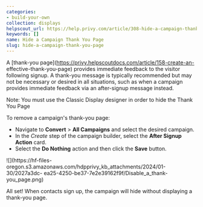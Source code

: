 ```yaml
---
categories:
- build-your-own
collection: displays
helpscout_url: https://help.privy.com/article/308-hide-a-campaign-thank-you-page
keywords: []
name: Hide a Campaign Thank You Page
slug: hide-a-campaign-thank-you-page
---
```

A [thank-you page](https://privy.helpscoutdocs.com/article/158-create-an-
effective-thank-you-page) provides immediate feedback to the visitor following
signup. A thank-you message is typically recommended but may not be necessary
or desired in all situations, such as when a campaign provides immediate
feedback via an after-signup message instead.

Note: You must use the Classic Display designer in order to hide the Thank You
Page

To remove a campaign's thank-you page:

  * Navigate to **Convert** > **All Campaigns** and select the desired campaign. 
  * In the _Create_ step of the campaign builder, select the **After Signup Action** card. 
  * Select the **Do Nothing** action and then click the **Save** button. 

![](https://hf-files-
oregon.s3.amazonaws.com/hdpprivy_kb_attachments/2024/01-30/2027a3dc-
ea25-4250-be37-7e2e39162f9f/Disable_a_thank-you_page.png)

All set! When contacts sign up, the campaign will hide without displaying a
thank-you page.

